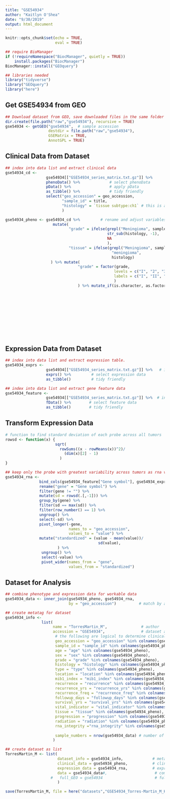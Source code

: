 ```yaml
---
title: "GSE54934"
author: "Kaitlyn O'Shea"
date: "9/30/2019"
output: html_document
---
```


```r
knitr::opts_chunk$set(echo = TRUE,
                      eval = TRUE)
```

```r
## require BioManager
if (!requireNamespace("BiocManager", quietly = TRUE))
    install.packages("BiocManager")
BiocManager::install("GEOquery") 
```

```r
## libraries needed
library("tidyverse")
library("GEOquery")
library("here")
```

## Get GSE54934 from GEO
```r
## Download dataset from GEO, save downloaded files in the same folder as this .Rmd file.
dir.create(file.path("raw","gse54934"), recursive = TRUE)
gse54934 <- getGEO("gse54934",  # sample accession 
                   destdir = file.path("raw","gse54934"),
                   GSEMatrix = TRUE,
                   AnnotGPL = TRUE)
```

## Clinical Data from Dataset
```r
## index into data list and extract clinical data
gse54934_cd <-
                  gse54934[["GSE54934_series_matrix.txt.gz"]] %>%           # index into list 
                  phenoData() %>%             # select phenoData
                  pData() %>%                 # apply pData
                  as_tibble() %>%             # tidy friendly
                  select("geo_accession" = geo_accession,
                         "sample_id" = title, 
                         "histology" = `tissue subtype:ch1` # this is a mixed variable between grade and disease
                         ) 

gse54934_pheno <- gse54934_cd %>%         # rename and adjust variables
                     mutate(
                            "grade" = ifelse(grepl("Meningioma", sample_id), 
                                             str_sub(histology, -1),
                                             NA
                                             ),
                            "tissue" = ifelse(grepl("Meningioma", sample_id),
                                               "meningioma",
                                               histology)    
                    ) %>% mutate(
                                "grade" = factor(grade, 
                                                levels = c("I", "2", "3"), 
                                                labels = c("I", "II", "III")
                                                )
                                ) %>% mutate_if(is.character, as.factor) %>%
                                                                            select(
                                                                                   geo_accession,
                                                                                   sample_id,
                                                                                   grade,
                                                                                   tissue
                                                                                   ) %>%
                                                                                        filter(
                                                                                            tissue == "meningioma"
                                                                                        )
    
```

## Expression Data from Dataset
```r
## index into data list and extract expression table.
gse54934_exprs <- 
                  gse54934[["GSE54934_series_matrix.txt.gz"]] %>%   # index into list 
                  exprs() %>%         # select expression data
                  as_tibble()         # tidy friendly

## index into data list and extract gene feature data
gse54934_feature <- 
                  gse54934[["GSE54934_series_matrix.txt.gz"]] %>%  # index into list 
                  fData() %>%        # select feature data
                  as_tibble()        # tidy friendly
```

## Transform Expression Data
``` r
# function to find standard deviation of each probe across all tumors
rowsd <- function(x) {
                      sqrt(
                        rowSums((x - rowMeans(x))^2)/
                          (dim(x)[2] - 1)
                        )
}

## keep only the probe with greatest variability across tumors as rna variable and gene names
gse54934_rna <-
               bind_cols(gse54934_feature["Gene symbol"], gse54934_exprs) %>% # add gene name to expression data
               rename("gene" = "Gene symbol") %>%                             # rename name variable as 'gene' 
               filter(gene != "") %>%                                         # keep only data for named genes
               mutate(sd = rowsd(.[,-1])) %>%                                 # calculate sd for each probe, index out gene name
               group_by(gene) %>%                                             # group probes by gene
               filter(sd == max(sd)) %>%                                      # keep the probe with the max variation for each gene
               filter(row_number() == 1) %>%                                  # remove duplicates
               ungroup() %>%                                                  # ungroup by genes 
               select(-sd) %>%                                                # select all but sd column
               pivot_longer(-gene,                                            # do not group by gene 
                            names_to = "geo_accession",                       # 'key' via gather
                            values_to = "value") %>%                          
               mutate("standardized" = (value - mean(value))/                 # center at mean for gene
                                         sd(value),                           # scale by sd for gene
                       ) %>%
                ungroup() %>%                                                  # ungroup by genes
                select(-value) %>%                                             # select all but sd column
                pivot_wider(names_from = "gene",                               # final format genes as rows
                            values_from = "standardized")                      # final format expression across accession as columns

```

## Dataset for Analysis
```r
## combine phenotype and expression data for workable data
gse54934_data <- inner_join(gse54934_pheno, gse54934_rna, 
                            by = "geo_accession")          # match by accession

## create metatag for dataset
gse54934_info <-  
                list(
                     name = "TorresMartin_M",               # author
                     accession = "GSE54934",                # dataset accession 
                      # the following are logical to determine clinical data available for dataset
                      geo_accession = "geo_accession" %in% colnames(gse54934_pheno),
                      sample_id = "sample_id" %in% colnames(gse54934_pheno),
                      age = "age" %in% colnames(gse54934_pheno),
                      sex = "sex" %in% colnames(gse54934_pheno),
                      grade = "grade" %in% colnames(gse54934_pheno),
                      histology = "histology" %in% colnames(gse54934_pheno),
                      type = "type" %in% colnames(gse54934_pheno),
                      location = "location" %in% colnames(gse54934_pheno),
                      mib1_index = "mib1_index" %in% colnames(gse54934_pheno),
                      recurrence = "recurrence" %in% colnames(gse54934_pheno),
                      recurrence_yrs = "recurrence_yrs" %in% colnames(gse54934_pheno),
                      recurrence_freq = "recurrence_freq" %in% colnames(gse54934_pheno),
                      followup_days = "followup_days" %in% colnames(gse54934_pheno),
                      survival_yrs = "survival_yrs" %in% colnames(gse54934_pheno),
                      vital_indicator = "vital_indicator" %in% colnames(gse54934_pheno),
                      tissue = "tissue" %in% colnames(gse54934_pheno),
                      progression = "progression" %in% colnames(gse54934_pheno),
                      radiation = "radiation" %in% colnames(gse54934_pheno),
                      rna_integrity ="rna_integrity" %in% colnames(gse54934_pheno),
                     
                      sample_numbers = nrow(gse54934_data) # number of samples
                     )

## create dataset as list 
TorresMartin_M <- list(
                       dataset_info = gse54934_info,             # metatag
                       clinical_data = gse54934_pheno,           # clinical data
                       expression_data = gse54934_rna,           # expression data
                       data = gse54934_data#,                     # combined, workable data
                    #   full_GEO = gse54934                       # full original download from GEO
                       )
```
```r
save(TorresMartin_M, file = here("datasets","GSE54934_Torres-Martin_M_KO.Rda") )
```